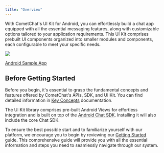 ```yaml
---
title: "Overview"
---
```


With CometChat's UI Kit for Android, you can effortlessly build a chat app equipped with all the essential messaging features, along with customizable options tailored to your application requirements. This UI Kit comprises prebuilt UI components organized into smaller modules and components, each configurable to meet your specific needs.

<Frame>
  <img src="/images/fd54273f-overview_cometchat_screens-0412e27904311e4dc4e77cf41ca8ab7f.png" />
</Frame>

[Android Sample App](https://github.com/cometchat-pro/cometchat-chat-sample-app-android-java/tree/v4)

## Before Getting Started

Before you begin, it's essential to grasp the fundamental concepts and features offered by CometChat's APIs, SDK, and UI Kit. You can find detailed information in [Key Concepts](/docs/fundamentals/key-concepts) documentation.

The UI Kit library comprises pre-built Android Views for effortless integration and is built on top of the [Android Chat SDK](/docs/sdk/android/overview). Installing it will also include the core Chat SDK.

To ensure the best possible start and to familiarize yourself with our platform, we encourage you to begin by reviewing our [Getting Started](/docs/ui-kit/android/v4/getting-started) guide. This comprehensive guide will provide you with all the essential information and steps you need to seamlessly navigate through our system.
